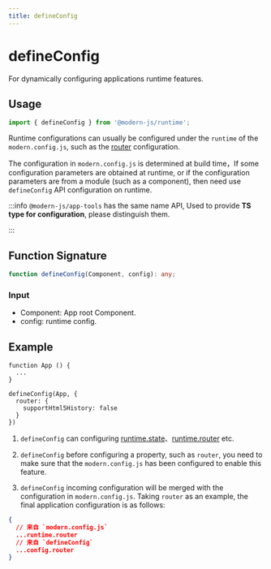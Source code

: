 ```yaml
---
title: defineConfig
---
```

# defineConfig

For dynamically configuring applications runtime features.

## Usage

```ts
import { defineConfig } from '@modern-js/runtime';
```

Runtime configurations can usually be configured under the `runtime` of the `modern.config.js`, such as the [router](/configure/app/runtime/router) configuration.

The configuration in `modern.config.js` is determined at build time，If some configuration parameters are obtained at runtime, or if the configuration parameters are from a module (such as a component), then need use `defineConfig` API configuration on runtime.

:::info
`@modern-js/app-tools` has the same name API, Used to provide **TS type for configuration**, please distinguish them.

:::

## Function Signature

```ts
function defineConfig(Component, config): any;
```

### Input

- Component: App root Component.
- config: runtime config.

## Example

```tsx
function App () {
  ...
}

defineConfig(App, {
  router: {
    supportHtml5History: false
  }
})
```

1. `defineConfig` can configuring [runtime.state](/configure/app/runtime/state)、[runtime.router](/configure/app/runtime/router) etc.

2. `defineConfig` before configuring a property, such as `router`, you need to make sure that the `modern.config.js` has been configured to enable this feature.

3. `defineConfig` incoming configuration will be merged with the configuration in `modern.config.js`. Taking `router` as an example, the final application configuration is as follows:

```json
{
  // 来自 `modern.config.js`
  ...runtime.router
  // 来自 `defineConfig`
  ...config.router
}
```
